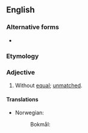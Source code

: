 ==English==

===Alternative forms===
* {{l|en|unequaled}}

===Etymology===
{{prefix|en|un|equalled}}

===Adjective===
{{en-adj|-}}

# Without [[equal]]; [[unmatched]].

====Translations====
{{trans-top|without equal}}
* Norwegian:
*: Bokmål: {{t|nb|uovertruffen}}
{{trans-mid}}
{{trans-bottom}}